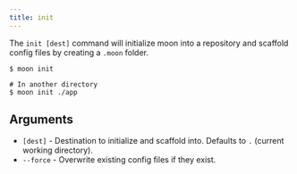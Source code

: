```yaml
---
title: init
---
```


The `init [dest]` command will initialize moon into a repository and scaffold config files by
creating a `.moon` folder.

```shell
$ moon init

# In another directory
$ moon init ./app
```

## Arguments

- `[dest]` - Destination to initialize and scaffold into. Defaults to `.` (current working
  directory).
- `--force` - Overwrite existing config files if they exist.
